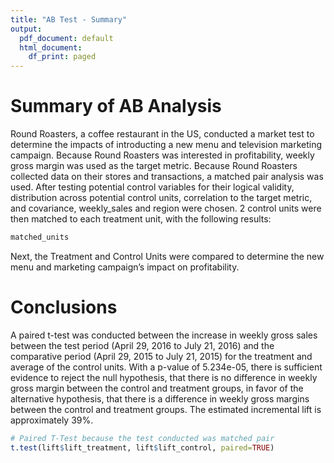 ```yaml
---
title: "AB Test - Summary"
output:
  pdf_document: default
  html_document:
    df_print: paged
---
```


# Summary of AB Analysis

Round Roasters, a coffee restaurant in the US, conducted a market test to 
determine the impacts of introducting a new menu and television marketing 
campaign. Because Round Roasters was interested in profitability, weekly gross
margin was used as the target metric. Because Round Roasters collected data on
their stores and transactions, a matched pair analysis was used. After testing
potential control variables for their logical validity, distribution across 
potential control units, correlation to the target metric, and covariance, 
weekly_sales and region were chosen. 2 control units were then matched to each
treatment unit, with the following results:
```r
matched_units
```
Next, the Treatment and Control Units were compared to determine the new menu
and marketing campaign's impact on profitability.

# Conclusions

A paired t-test was conducted between the increase in weekly gross sales between
the test period (April 29, 2016 to July 21, 2016) and the comparative period 
(April 29, 2015 to July 21, 2015) for the treatment and average of the control
units. With a p-value of 5.234e-05, there is sufficient evidence to reject the 
null hypothesis, that there is no difference in weekly gross margin between the 
control and treatment groups, in favor of the alternative hypothesis, that there 
is a difference in weekly gross margins between the control and treatment 
groups. The estimated incremental lift is approximately 39%.
```r
# Paired T-Test because the test conducted was matched pair
t.test(lift$lift_treatment, lift$lift_control, paired=TRUE)
```